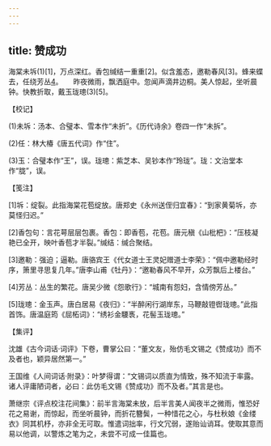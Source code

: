 ```yaml
---
---
---
```

title: 赞成功
---




海棠未坼(1)[1]，万点深红。香包缄结一重重[2]。似含羞态，邀勒春风[3]。蜂来蝶去，任绕芳丛[4](2)。　　昨夜微雨，飘洒庭中。忽闻声滴井边桐。美人惊起，坐听晨钟。快教折取，戴玉珑璁(3)[5]。





【校记】


(1)未坼：汤本、合璧本、雪本作“未折”。《历代诗余》卷四一作“未拆”。

(2)任：林大椿《唐五代词》作“住”。

(3)玉：合璧本作“王”，误。珑璁：紫芝本、吴钞本作“玲珑”。珑：文治堂本作“胧”，误。





【笺注】


[1]坼：绽裂。此指海棠花苞绽放。唐郑史《永州送侄归宜春》：“到家黄菊坼，亦莫怪归迟。”

[2]香包句：言花萼层层包裹。香包：即香苞，花苞。唐元稹《山枇杷》：“压枝凝艳已全开，映叶香苞才半裂。”缄结：缄合聚结。

[3]邀勒：强迫；逼勒。唐骆宾王《代女道士王灵妃赠道士李荣》：“佩中邀勒经时序，箫里寻思复几年。”唐李山甫《牡丹》：“邀勒春风不早开，众芳飘后上楼台。”

[4]芳丛：丛生的繁花。唐吴少微《怨歌行》：“城南有怨妇，含情傍芳丛。”

[5]珑璁：金玉声。唐白居易《夜归》：“半醉闲行湖岸东，马鞭敲镫辔珑璁。”此指首饰。唐温庭筠《屈柘词》：“绣衫金騕褭，花髻玉珑璁。”





【集评】


沈雄《古今词话·词评》下卷，曹掌公曰：“董文友，殆仿毛文锡之《赞成功》而不及者也，颖异居然第一。”

王国维《人间词话·附录》：叶梦得谓：“文锡词以质直为情致，殊不知流于率露。诸人评庸陋词者，必曰：此仿毛文锡《赞成功》而不及者。”其言是也。

萧继宗《评点校注花间集》：前半言海棠未放，后半言美人闻夜半之微雨，惟恐好花之易谢，而惊起，而坐听晨钟，而折花簪鬓，一种惜花之心，与杜秋娘《金缕衣》同其机杼，亦非全无可取。惟遣词拙率，行文冗弱，遂贻讪诮耳。使取其意而易以他调，以警炼之笔为之，未尝不可成一佳篇也。